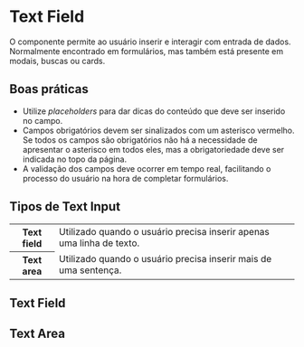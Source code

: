 
# Text Field

O componente permite ao usuário inserir e interagir com entrada de dados. Normalmente encontrado em formulários, mas também está presente em modais, buscas ou cards.

## Boas práticas

- Utilize _placeholders_ para dar dicas do conteúdo que deve ser inserido no campo.
- Campos obrigatórios devem ser sinalizados com um asterisco vermelho. Se todos os campos são obrigatórios não há a necessidade de apresentar o asterisco em todos eles, mas a obrigatoriedade deve ser indicada no topo da página.
- A validação dos campos deve ocorrer em tempo real, facilitando o processo do usuário na hora de completar formulários.

## Tipos de Text Input

<table>
  <tbody>
    <tr>
      <th width={160}>Text field</th>
      <td>Utilizado quando o usuário precisa inserir apenas uma linha de texto.</td>
    </tr>
    <tr>
      <th>Text area</th>
      <td>Utilizado quando o usuário precisa inserir mais de uma sentença.</td>
    </tr>
  </tbody>
</table>

## Text Field

<Demo src='pages/components/text-field/TextField' />

## Text Area

<Demo src='pages/components/text-field/TextArea' />
